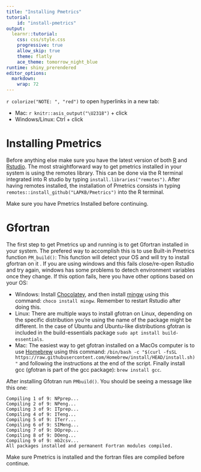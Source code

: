 ```yaml
---
title: "Installing Pmetrics"
tutorial:
    id: "install-pmetrics"
output: 
  learnr::tutorial:
    css: css/style.css
    progressive: true
    allow_skip: true
    theme: flatly
    ace_theme: tomorrow_night_blue
runtime: shiny_prerendered
editor_options: 
  markdown: 
    wrap: 72
---
```


`r colorize("NOTE: ", "red")` to open hyperlinks in a new tab:

* Mac: `r knitr::asis_output("\U2318")` + click
* Windows/Linux: Ctrl + click

# Installing Pmetrics
Before anything else make sure you have the latest version of both [R](https://cran.r-project.org/) and [Rstudio](https://posit.co/download/rstudio-desktop/).
The most straightforward way to get pmetrics installed in your system is using the remotes library. This can be done via the R terminal integrated into R studio by typing `install.libraries("remotes")`.
After having remotes installed, the installation of Pmetrics consists in typing `remotes::install_github("LAPKB/Pmetrics")` into the R terminal.

Make sure you have Pmetrics Installed before continuing.


# Gfortran
The first step to get Pmetrics up and running is to get Gfortran installed in your system. The prefered way to accomplish this is to use Built-in Pmetrics function `PM_build()`: This function will detect your OS and will try to install gfortran on it . If you are using windows and this fails close/re-open Rstudio and try again, windows has some problems to detech environment variables once they change.
If this option fails, here you have other options based on your OS:

* Windows: Install [Chocolatey](https://chocolatey.org/install), and then install [mingw](https://community.chocolatey.org/packages/mingw) using this command: `choco install mingw`. Remember to restart Rstudio after doing this.
* Linux: There are multiple ways to install gfotran on Linux, depending on the specific distribution you're using the name of the package might be different. In the case of Ubuntu and Ubuntu-like distributions gfotran is included in the build-essentials package `sudo apt install build-essentials`.
* Mac: The easiest way to get gfotran installed on a MacOs computer is to use [Homebrew](https://brew.sh/) using this command: `/bin/bash -c "$(curl -fsSL https://raw.githubusercontent.com/Homebrew/install/HEAD/install.sh)"` and following the instructions at the end of the script. Finally install gcc (gfotran is part of the gcc package): `brew install gcc`.

After installing Gfotran run `PMbuild()`. You should be seeing a message like this one:

```
Compiling 1 of 9: NPprep...
Compiling 2 of 9: NPeng...
Compiling 3 of 9: ITprep...
Compiling 4 of 9: ITeng...
Compiling 5 of 9: ITerr...
Compiling 6 of 9: SIMeng...
Compiling 7 of 9: DOprep...
Compiling 8 of 9: DOeng...
Compiling 9 of 9: mb2csv...
All packages installed and permanent Fortran modules compiled.
```

Make sure Pmetrics is installed and the fortran files are compiled before continue.
```r

```